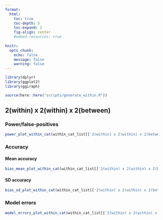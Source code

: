 ```yaml
---
format: 
  html:
    toc: true
    toc-depth: 5
    toc-expand: 2
    fig-align: center
    #embed-resources: true
    
knitr: 
  opts_chunk: 
    echo: false
    message: false
    warning: false
---
```


```r
library(dplyr)
library(ggplot2)
library(ggiraph)
```

```r
source(here::here("scripts/generate_within.R"))
```



## 2(within) x 2(within) x 2(between)

### Power/false-positives

```r
power_plot_within_cat(within_cat_list[['2(within) x 2(within) x 2(between)']]$sim_df_power_sum)
```



### Accuracy 

#### Mean accuracy 

```r
bias_mean_plot_within_cat(within_cat_list[['2(within) x 2(within) x 2(between)']]$sim_df_bias_sum)
```



#### SD accuracy 

```r
bias_sd_plot_within_cat(within_cat_list[['2(within) x 2(within) x 2(between)']]$sim_df_bias_sum)
```



### Model errors

```r
model_errors_plot_within_cat(within_cat_list[['2(within) x 2(within) x 2(between)']]$sim_df_model_errors_sum)
```




